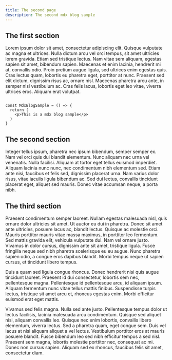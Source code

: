 ```yaml
---
title: The second page
description: The second mdx blog sample
---
```


## The first section

Lorem ipsum dolor sit amet, consectetur adipiscing elit. Quisque vulputate ac magna et ultrices. Nulla dictum arcu vel orci tempus, sit amet ultricies lorem gravida. Etiam sed tristique lectus. Nam vitae sem aliquam, egestas sapien sit amet, bibendum sapien. Maecenas et enim lacinia, hendrerit mi at, convallis odio. Proin pretium augue ligula, sed ultrices enim egestas quis. Cras lectus quam, lobortis eu pharetra eget, porttitor at nunc. Praesent sed elit dictum, dignissim risus ac, ornare nisl. Maecenas pharetra arcu ante, in semper nisl vestibulum ac. Cras felis lacus, lobortis eget leo vitae, viverra ultrices eros. Aliquam erat volutpat.

```

const MdxBlogSample = () => {
  return (
    <p>This is a mdx blog sample</p>
  )
}

```

## The second section

Integer tellus ipsum, pharetra nec ipsum bibendum, semper semper ex. Nam vel orci quis dui blandit elementum. Nunc aliquam nec urna vel venenatis. Nulla facilisi. Aliquam at tortor eget tellus euismod imperdiet. Aliquam lacinia nunc nunc, nec condimentum nibh elementum sed. Etiam ante nisi, faucibus et felis sed, dignissim placerat urna. Nam varius dolor risus, vitae iaculis ligula bibendum ac. Sed dui lectus, convallis tincidunt placerat eget, aliquet sed mauris. Donec vitae accumsan neque, a porta nibh.

## The third section

Praesent condimentum semper laoreet. Nullam egestas malesuada nisl, quis ornare dolor ultricies sit amet. Ut auctor eu dui in pharetra. Donec sit amet ante ultricies, posuere lacus ac, blandit lectus. Quisque ac molestie orci. Mauris porttitor mauris vitae massa maximus, in porttitor leo fermentum. Sed mattis gravida elit, vehicula vulputate dui. Nam vel ornare justo. Vivamus in dolor cursus, dignissim ante sit amet, tristique ligula. Fusce fringilla neque sed nibh pharetra scelerisque eu eu augue. Nunc pharetra sapien odio, a congue eros dapibus blandit. Morbi tempus neque ut sapien cursus, et tincidunt libero tempus.

Duis a quam sed ligula congue rhoncus. Donec hendrerit nisi quis augue tincidunt laoreet. Praesent id dui consectetur, lobortis sem nec, pellentesque magna. Pellentesque id pellentesque arcu, id aliquam ipsum. Aliquam fermentum nunc vitae tellus mattis finibus. Suspendisse turpis lectus, tristique sit amet arcu et, rhoncus egestas enim. Morbi efficitur euismod erat eget mattis.

Vivamus sed felis magna. Nulla sed ante justo. Pellentesque tempus dolor ut lectus facilisis, lacinia malesuada arcu condimentum. Quisque sed aliquet nisi, aliquam convallis leo. Quisque nec enim lobortis, convallis libero elementum, viverra lectus. Sed a pharetra quam, eget congue sem. Duis vel lacus at nisi aliquam aliquet a vel lectus. Vestibulum porttitor eros at mauris posuere blandit. Fusce bibendum leo sed nibh efficitur tempus a sed nisl. Praesent sem magna, lobortis molestie porttitor nec, consequat ac mi. Donec non cursus sapien. Aliquam sed ex rhoncus, faucibus felis sit amet, consectetur diam.
